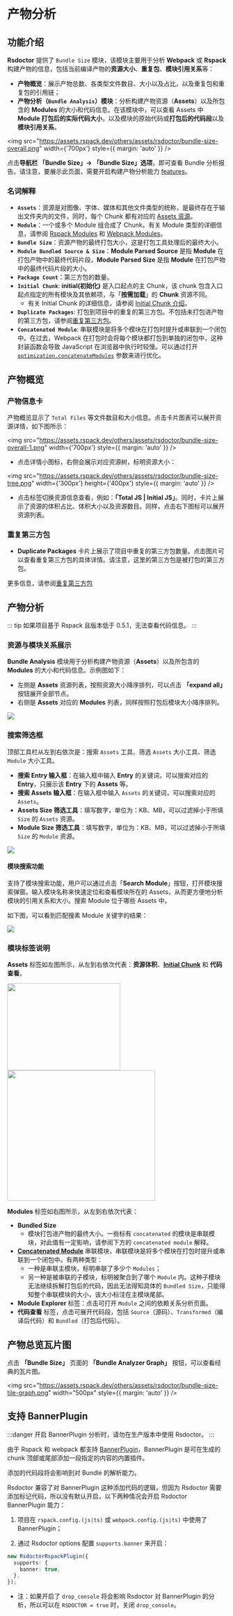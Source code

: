 # 产物分析

## 功能介绍

**Rsdoctor** 提供了 `Bundle Size` 模块，该模块主要用于分析 **Webpack** 或 **Rspack** 构建产物的信息，包括当前编译产物的**资源大小**、**重复包**、**模块引用关系**等：

- **产物概览**：展示产物总数、各类型文件数目、大小以及占比，以及重复包和重复包的引用链；
- **产物分析（`Bundle Analysis`）模块**：分析构建产物资源（**Assets**）以及所包含的 **Modules** 的大小和代码信息。在该模块中，可以查看 Assets 中 **Module 打包后的实际代码大小**，以及模块的原始代码或**打包后的代码段**以及**模块引用关系**。

<img
  src="https://assets.rspack.dev/others/assets/rsdoctor/bundle-size-overall.png"
  width={'700px'}
  style={{ margin: 'auto' }}
/>

点击**导航栏 「Bundle Size」-> 「Bundle Size」选项**，即可查看 Bundle 分析报告。请注意，要展示此页面，需要开启构建产物分析能力 [features](/config/options/options)。

### 名词解释

- **`Assets`**：资源是对图像、字体、媒体和其他文件类型的统称，是最终存在于输出文件夹内的文件，同时，每个 Chunk 都有对应的 [Assets 资源](https://webpack.js.org/concepts/under-the-hood/#chunks)。
- **`Module`**：一个或多个 Module 组合成了 Chunk。有关 Module 类型的详细信息，请参阅 [Rspack Modules](https://www.rspack.dev/api/modules.html) 和 [Webpack Modules](https://webpack.js.org/concepts/modules/#what-is-a-webpack-module)。
- **`Bundle Size`**：资源产物的最终打包大小，这是打包工具处理后的最终大小。
- **`Module Bundled Source & Size`**：**Module Parsed Source** 是指 **Module** 在打包产物中的最终代码片段，**Module Parsed Size** 是指 **Module** 在打包产物中的最终代码片段的大小。
- **`Package Count`**：第三方包的数量。
- **`Initial Chunk`**: **initial(初始化)** 是入口起点的主 Chunk，该 chunk 包含入口起点指定的所有模块及其依赖项，与「**按需加载**」的 **Chunk** 资源不同。
  - 有关 Initial Chunk 的详细信息，请参阅 [Initial Chunk 介绍](https://webpack.js.org/concepts/under-the-hood/#chunks)。
- **`Duplicate Packages`**: 打包到项目中的重复的第三方包。不包括未打包进产物的第三方包，请参阅[重复第三方包](/guide/usage/bundle-alerts)。
- **`Concatenated Module`**: 串联模块是将多个模块在打包时提升或串联到一个闭包中。在过去，Webpack 在打包时会将每个模块都打包到单独的闭包中，这种封装函数会导致 JavaScript 在浏览器中执行时较慢。可以通过打开 [`optimization.concatenateModules`](https://webpack.js.org/plugins/module-concatenation-plugin/#root) 参数来进行优化。

## 产物概览

### 产物信息卡

产物概览显示了 `Total Files` 等文件数目和大小信息。点击卡片图表可以展开资源详情，如下图所示：

<img
  src="https://assets.rspack.dev/others/assets/rsdoctor/bundle-size-overall-1.png"
  width={'700px'}
  style={{ margin: 'auto' }}
/>

- 点击详情小图标，右侧会展示对应资源树，标明资源大小：

<img
  src="https://assets.rspack.dev/others/assets/rsdoctor/bundle-size-tree.png"
  width={'300px'}
  height={'400px'}
  style={{ margin: 'auto' }}
/>

- 点击标签切换资源信息查看，例如：**「Total JS | Initial JS」**。同时，卡片上展示了资源的体积占比、体积大小以及资源数目。同样，点击右下图标可以展开资源列表。

### 重复第三方包

- **Duplicate Packages** 卡片上展示了项目中重复的第三方包数量。点击图片可以查看重复第三方包的具体详情。请注意，这里的第三方包是被打包的第三方包。

更多信息，请参阅[重复第三方包](/guide/usage/bundle-alerts)

## 产物分析

::: tip
如果项目基于 Rspack 且版本低于 0.5.1，无法查看代码信息。
:::

### 资源与模块关系展示

**Bundle Analysis** 模块用于分析构建产物资源（**Assets**）以及所包含的 **Modules** 的大小和代码信息。示例图如下：

- 左侧是 **Assets** 资源列表，按照资源大小降序排列，可以点击 **「expand all」** 按钮展开全部节点。
- 右侧是 **Assets** 对应的 **Modules** 列表，同样按照打包后模块大小降序排列。

<img src="https://assets.rspack.dev/others/assets/rsdoctor/bundle-size-analysis-tree.png" />

### 搜索筛选框

顶部工具栏从左到右依次是：搜索 `Assets` 工具、筛选 `Assets` 大小工具、筛选 `Module` 大小工具。

- **搜索 Entry 输入框**：在输入框中输入 **Entry** 的关键词，可以搜索对应的 **Entry**，只展示该 **Entry** 下的 **Assets** 等。
- **搜索 Assets 输入框**：在输入框中输入 `Assets` 的关键词，可以搜索对应的 `Assets`。
- **Assets Size 筛选工具**：填写数字，单位为：KB、MB，可以过滤掉小于所填 `Size` 的 `Assets` 资源。
- **Module Size 筛选工具**：填写数字，单位为：KB、MB，可以过滤掉小于所填 `Size` 的 `Module` 资源。

<img src="https://assets.rspack.dev/others/assets/rsdoctor/bundle-size-analysis-selects.png" />

#### 模块搜索功能

支持了模块搜索功能，用户可以通过点击「**Search Module**」按钮，打开模块搜索弹窗。输入模块名称来快速定位和查看模块所在的 Assets，从而更方便地分析模块的引用关系和大小。搜索 Module 位于哪些 Assets 中。

如下图，可以看到匹配搜素 Module 关键字的结果：

<img src="https://assets.rspack.dev/others/assets/rsdoctor/search-modules.png" />

### 模块标签说明

**Assets** 标签如左图所示，从左到右依次代表：**资源体积**、**[Initial Chunk](https://webpack.js.org/concepts/under-the-hood/#chunks)** 和 **代码查看**。

<div style={{ display: 'flex' }}>
  <img
    src="https://assets.rspack.dev/others/assets/rsdoctor/bundle-size-assets-tags.png"
    height="200px"
    width="260px"
    style={{ margin: 'auto' }}
  />
  <img
    src="https://assets.rspack.dev/others/assets/rsdoctor/bundle-size-modules-tags.png"
    height="300px"
    width="340px"
    style={{ margin: 'auto' }}
  />
</div>

**Modules** 标签如右图所示，从左到右依次代表：

- **Bundled Size**
  - 模块打包进产物的最终大小。一些标有 `concatenated` 的模块是串联模块，对此值有一定影响，请参阅下方的 `concatenated module` 解释。
- **[Concatenated Module](https://webpack.js.org/plugins/module-concatenation-plugin/#root)** 串联模块，串联模块是将多个模块在打包时提升或串联到一个闭包中。有两种类型：
  - 一种是串联主模块，标明串联了多少个 `Modules`；
  - 另一种是被串联的子模块，标明被聚合到了哪个 `Module` 内。这种子模块无法继续拆解打包后的代码，因此无法得知具体的 `Bundled Size`，只能得知整个串联模块的大小，该大小标注在主模块尾部。
- **Module Explorer** 标签：点击可打开 `Module` 之间的依赖关系分析页面。
- **代码查看** 标签，点击可展开代码段，包括 `Source`（源码）、`Transformed`（编译后代码）和 `Bundled`（打包后代码）。

## 产物总览瓦片图

点击 **「Bundle Size」** 页面的 **「Bundle Analyzer Graph」** 按钮，可以查看经典的瓦片图。

<img
  src="https://assets.rspack.dev/others/assets/rsdoctor/bundle-size-tile-graph.png"
  width="500px"
  style={{ margin: 'auto' }}
/>

## 支持 BannerPlugin

:::danger
开启 BannerPlugin 分析时，请勿在生产版本中使用 Rsdoctor。
:::

由于 Rspack 和 webpack 都支持 [BannerPlugin](https://www.rspack.dev/plugins/webpack/banner-plugin#bannerplugin)，BannerPlugin 是可在生成的 chunk 顶部或尾部添加一段指定的内容的内置插件。

添加的代码段将会影响到对 Bundle 的解析能力。

Rsdoctor 兼容了对 BannerPlugin 这种添加代码的逻辑，但因为 Rsdoctor 需要添加标记代码，所以没有默认开启，以下两种情况会开启 Rsdoctor BannerPlugin 能力：

1. 项目在 `rspack.config.(js|ts)` 或 `webpack.config.(js|ts)` 中使用了 BannerPlugin；

2. 通过 Rsdoctor options 配置 `supports.banner` 来开启：

```ts
new RsdoctorRspackPlugin({
  supports: {
    banner: true,
  },
});
```

- 注：如果开启了 `drop_console` 将会影响 Rsdoctor 对 BannerPlugin 的分析，所以可以在 `RSDOCTOR = true` 时，关闭 `drop_console`。
